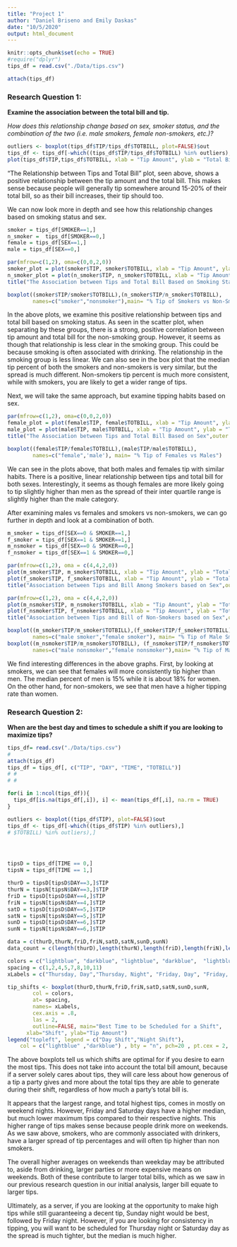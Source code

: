 ```yaml
---
title: "Project 1"
author: "Daniel Briseno and Emily Daskas"
date: "10/5/2020"
output: html_document
---
```


```r
knitr::opts_chunk$set(echo = TRUE)
#require("dplyr")
tips_df = read.csv("./Data/tips.csv")

attach(tips_df)
```


### Research Question 1: 

**Examine the association between the total bill and tip.** 

*How does this relationship change based on sex, smoker status, and the combination of the two (i.e. male smokers, female non-smokers, etc.)?*


```r
outliers <- boxplot(tips_df$TIP/tips_df$TOTBILL, plot=FALSE)$out
tips_df <- tips_df[-which((tips_df$TIP/tips_df$TOTBILL) %in% outliers),]
plot(tips_df$TIP,tips_df$TOTBILL, xlab = "Tip Amount", ylab = "Total Bill", main = "The Association between Tips and Total Bill")


```


"The Relationship between Tips and Total Bill" plot, seen above, shows a positive relationship between the tip amount and the total bill. This makes sense because people will generally tip somewhere around 15-20% of their total bill, so as their bill increases, their tip should too.

We can now look more in depth and see how this relationship changes based on smoking status and sex.


```r
smoker = tips_df[SMOKER==1,]
n_smoker =  tips_df[SMOKER==0,]
female = tips_df[SEX==1,]
male = tips_df[SEX==0,]

par(mfrow=c(1,2), oma=c(0,0,2,0))
smoker_plot = plot(smoker$TIP, smoker$TOTBILL, xlab = "Tip Amount", ylab = "Total Bill", main= "Smokers")
n_smoker_plot = plot(n_smoker$TIP, n_smoker$TOTBILL, xlab = "Tip Amount", ylab = "Total Bill", main= "Non-Smokers")
title("The Association between Tips and Total Bill Based on Smoking Status",outer = TRUE)
```
```r
boxplot((smoker$TIP/smoker$TOTBILL),(n_smoker$TIP/n_smoker$TOTBILL),
        names=c("smoker","nonsmoker"),main= "% Tip of Smokers vs Non-Smokers") 
```



In the above plots, we examine this positive relationship between tips and total bill based on smoking status. As seen in the scatter plot, when separating by these groups, there is a strong, positive correlation between tip amount and total bill for the non-smoking group. However, it seems as though that relationship is less clear in the smoking group. This could be because smoking is often associated with drinking. The relationship in the smoking group is less linear. We can also see in the box plot that the median tip percent of both the smokers and non-smokers is very similar, but the spread is much different. Non-smokers tip percent is much more consistent, while with smokers, you are likely to get a wider range of tips.


Next, we will take the same approach, but examine tipping habits based on sex.


```r

par(mfrow=c(1,2), oma=c(0,0,2,0))
female_plot = plot(female$TIP, female$TOTBILL, xlab = "Tip Amount", ylab = "Total Bill", main= "Females")
male_plot = plot(male$TIP, male$TOTBILL, xlab = "Tip Amount", ylab = "Total Bill", main= "Males")
title("The Association between Tips and Total Bill Based on Sex",outer = TRUE)
```

```r
boxplot((female$TIP/female$TOTBILL),(male$TIP/male$TOTBILL),
        names=c("female",'male'), main= "% Tip of Females vs Males") 
```

We can see in the plots above, that both males and females tip with similar habits. There is a positive, linear relationship between tips and total bill for both sexes. Interestingly, it seems as though females are more likely going to tip slightly higher than men as the spread of their inter quartile range is slightly higher than the male category.

After examining males vs females and smokers vs non-smokers, we can go further in depth and look at a combination of both.

```r
m_smoker = tips_df[SEX==0 & SMOKER==1,]
f_smoker = tips_df[SEX==1 & SMOKER==1,]
m_nsmoker = tips_df[SEX==0 & SMOKER==0,]
f_nsmoker = tips_df[SEX==1 & SMOKER==0,]

par(mfrow=c(1,2), oma = c(4,4,2,0))
plot(m_smoker$TIP, m_smoker$TOTBILL, xlab = "Tip Amount", ylab = "Total Bill", main = "Male")
plot(f_smoker$TIP, f_smoker$TOTBILL, xlab = "Tip Amount", ylab = "Total Bill", main = "Female")
title("Association between Tips and Bill Among Smokers based on Sex",outer = TRUE)

par(mfrow=c(1,2), oma = c(4,4,2,0))
plot(m_nsmoker$TIP, m_nsmoker$TOTBILL, xlab = "Tip Amount", ylab = "Total Bill", main = "Male")
plot(f_nsmoker$TIP, f_nsmoker$TOTBILL, xlab = "Tip Amount", ylab = "Total Bill", main = "Female")
title("Association between Tips and Bill of Non-Smokers based on Sex",outer = TRUE)
```


```r
boxplot((m_smoker$TIP/m_smoker$TOTBILL),(f_smoker$TIP/f_smoker$TOTBILL),
        names=c("male smoker","female smoker"), main= "% Tip of Male Smokers vs Female Smokers") 
boxplot((m_nsmoker$TIP/m_nsmoker$TOTBILL), (f_nsmoker$TIP/f_nsmoker$TOTBILL), 
        names=c("male nonsmoker","female nonsmoker"),main= "% Tip of Male Non-Smokers vs Female Non-Smokers") 

```


We find interesting differences in the above graphs. First, by looking at smokers, we can see that females will more consistently tip higher than men. The median percent of men is 15% while it is about 18% for women. On the other hand, for non-smokers, we see that men have a higher tipping rate than women.  


### Research Question 2: 

**When are the best day and times to schedule a shift if you are looking to maximize tips?** 

```r

tips_df= read.csv("./Data/tips.csv")
# 
attach(tips_df)
tips_df = tips_df[, c("TIP", "DAY", "TIME", "TOTBILL")]
# # 
# # 

for(i in 1:ncol(tips_df)){
  tips_df[is.na(tips_df[,i]), i] <- mean(tips_df[,i], na.rm = TRUE)
}

outliers <- boxplot((tips_df$TIP), plot=FALSE)$out
tips_df <- tips_df[-which((tips_df$TIP) %in% outliers),]
# $TOTBILL) %in% outliers),]




tipsD = tips_df[TIME == 0,]
tipsN = tips_df[TIME == 1,]

thurD = tipsD[tipsD$DAY==3,]$TIP
thurN = tipsN[tipsN$DAY==3,]$TIP
friD = tipsD[tipsD$DAY==4,]$TIP
friN = tipsN[tipsN$DAY==4,]$TIP
satD = tipsD[tipsD$DAY==5,]$TIP
satN = tipsN[tipsN$DAY==5,]$TIP
sunD = tipsD[tipsD$DAY==6,]$TIP
sunN = tipsN[tipsN$DAY==6,]$TIP

data = c(thurD,thurN,friD,friN,satD,satN,sunD,sunN)
data_count = c(length(thurD),length(thurN),length(friD),length(friN),length(satD),length(satN),length(sunD),length(sunN))

colors = c("lightblue", "darkblue", "lightblue", "darkblue",  "lightblue", "darkblue", "lightblue", "darkblue")
spacing = c(1,2,4,5,7,8,10,11)
xLabels = c("Thursday, Day","Thursday, Night", "Friday, Day", "Friday, Night", "Saturday, Day", "Saturday, Night", "Sunday, Day", 'Sunday, Night') 

tip_shifts <- boxplot(thurD,thurN,friD,friN,satD,satN,sunD,sunN, 
        col = colors, 
        at= spacing, 
        names= xLabels,
        cex.axis = .8, 
        las = 2,
        outline=FALSE, main="Best Time to be Scheduled for a Shift",
      xlab="Shift", ylab="Tip Amount")
legend("topleft", legend = c("Day Shift","Night Shift"), 
    col = c("lightblue" ,"darkblue") , bty = "n", pch=20 , pt.cex = 2, cex = .6, horiz = FALSE, inset = c(0.03, 0.01))

```


The above boxplots tell us which shifts are optimal for if you desire to earn the most tips. This does not take into account the total bill amount, because if a server solely cares about tips, they will care less about how generous of a tip a party gives and more about the total tips they are able to generate during their shift, regardless of how much a party's total bill is. 

It appears that the largest range, and total highest tips, comes in mostly on weekend nights. However, Friday and Saturday days have a higher median, but much lower maximum tips compared to their respective nights. This higher range of tips makes sense because people drink more on weekends. As we saw above, smokers, who are commonly associated with drinkers, have a larger spread of tip percentages and will often tip higher than non smokers.

The overall higher averages on weekends than weekday may be attributed to, aside from drinking, larger parties or more expensive means on weekends. Both of these contribute to larger total bills, which as we saw in our previous research question in our initial analysis, larger bill equate to larger tips.

Ultimately, as a server, if you are looking at the opportunity to make high tips while still guaranteeing a decent tip, Sunday night would be best, followed by Friday night. However, if you are looking for consistency in tipping, you will want to be scheduled for Thursday night or Saturday day as the spread is much tighter, but the median is much higher.




